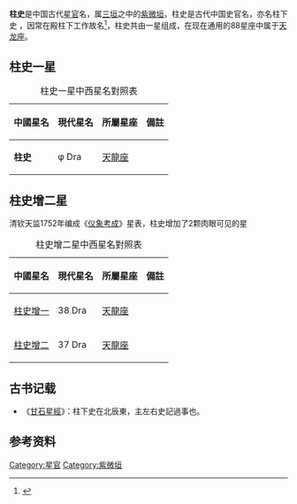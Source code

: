 '''柱史'''是中国古代[[星官|星官]]名，属[[三垣|三垣]]之中的[[紫微垣|紫微垣]]，柱史是古代中国史官名，亦名柱下史 ，因常在殿柱下工作故名<ref>{{Cite web |url=http://aeea.nmns.edu.tw/2006/0606/ap060610.html |title=紫微左垣 |access-date=2011-02-15 |archive-date=2011-05-21 |archive-url=https://web.archive.org/web/20110521234349/http://aeea.nmns.edu.tw/2006/0606/ap060610.html |dead-url=no }}</ref>，柱史共由一星组成，在现在通用的88星座中属于[[天龙座|天龙座]]。

==柱史一星==
{| class="wikitable"  align="center" style="text-align:center; width:100%"
|+柱史一星中西星名對照表
|-
! 中國星名 !! 現代星名 !! 所屬星座 !! 備註
|-
| '''柱史''' || φ Dra || [[天龍座|天龍座]] || 
|}
==柱史增二星==
清钦天监1752年编成《[[仪象考成|仪象考成]]》星表，柱史增加了2颗肉眼可见的星
{| class="wikitable"  align="center" style="text-align:center; width:100%"
|+柱史增二星中西星名對照表
|-
! 中國星名 !! 現代星名 !! 所屬星座 !! 備註
|-
| [[柱史增一|柱史增一]] || 38 Dra || [[天龍座|天龍座]] || 
|-
| [[柱史增二|柱史增二]] || 37 Dra || [[天龍座|天龍座]] ||
|}

==古书记载==
* 《[[甘石星經|甘石星經]]》：柱下史在北辰東，主左右史記過事也。

==参考资料==
{{reflist}}

{{三垣}}

[[Category:星官|Category:星官]]
[[Category:紫微垣|Category:紫微垣]]